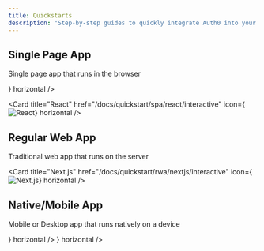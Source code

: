 ```yaml
---
title: Quickstarts
description: "Step-by-step guides to quickly integrate Auth0 into your application"
---
```



<User/>

## Single Page App

Single page app that runs in the browser

<CardGroup cols={3}>
  <Card title="Angular" href="/docs/quickstart/spa/angular/interactive" icon={<img src="https://cdn2.auth0.com/docs/1.14352.0/img/platforms/angular.svg" alt="Angular" />} horizontal />

  <Card title="React" href="/docs/quickstart/spa/react/interactive" icon={<img src="https://cdn2.auth0.com/docs/1.14352.0/img/platforms/react.svg" alt="React" />} horizontal />

</CardGroup>

## Regular Web App

Traditional web app that runs on the server

<CardGroup cols={3}>
  
  <Card title="Next.js" href="/docs/quickstart/rwa/nextjs/interactive" icon={<img src="https://cdn2.auth0.com/docs/1.14352.0/img/platforms/nextjs.svg" alt="Next.js" />} horizontal />

</CardGroup>

## Native/Mobile App

Mobile or Desktop app that runs natively on a device

<CardGroup cols={3}>
 <Card title="Android" href="/docs/quickstart/native/android/interactive" icon={<img src="https://cdn2.auth0.com/docs/1.14368.0/img/platforms/android.svg" alt="Android" />} horizontal />
    <Card title="iOS" href="/docs/quickstart/native/ios/interactive" icon={<img src="https://cdn2.auth0.com/docs/1.14368.0/img/platforms/ios.svg" alt="iOS" />} horizontal />
</CardGroup>
